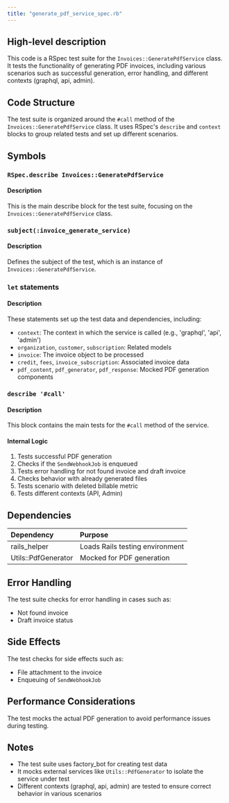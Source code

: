 ```yaml
---
title: "generate_pdf_service_spec.rb"
---
```


## High-level description
This code is a RSpec test suite for the `Invoices::GeneratePdfService` class. It tests the functionality of generating PDF invoices, including various scenarios such as successful generation, error handling, and different contexts (graphql, api, admin).

## Code Structure
The test suite is organized around the `#call` method of the `Invoices::GeneratePdfService` class. It uses RSpec's `describe` and `context` blocks to group related tests and set up different scenarios.

## Symbols

### `RSpec.describe Invoices::GeneratePdfService`
#### Description
This is the main describe block for the test suite, focusing on the `Invoices::GeneratePdfService` class.

### `subject(:invoice_generate_service)`
#### Description
Defines the subject of the test, which is an instance of `Invoices::GeneratePdfService`.

### `let` statements
#### Description
These statements set up the test data and dependencies, including:
- `context`: The context in which the service is called (e.g., 'graphql', 'api', 'admin')
- `organization`, `customer`, `subscription`: Related models
- `invoice`: The invoice object to be processed
- `credit`, `fees`, `invoice_subscription`: Associated invoice data
- `pdf_content`, `pdf_generator`, `pdf_response`: Mocked PDF generation components

### `describe '#call'`
#### Description
This block contains the main tests for the `#call` method of the service.

#### Internal Logic
1. Tests successful PDF generation
2. Checks if the `SendWebhookJob` is enqueued
3. Tests error handling for not found invoice and draft invoice
4. Checks behavior with already generated files
5. Tests scenario with deleted billable metric
6. Tests different contexts (API, Admin)

## Dependencies
| Dependency | Purpose |
|:-----------|:--------|
| rails_helper | Loads Rails testing environment |
| Utils::PdfGenerator | Mocked for PDF generation |

## Error Handling
The test suite checks for error handling in cases such as:
- Not found invoice
- Draft invoice status

## Side Effects
The test checks for side effects such as:
- File attachment to the invoice
- Enqueuing of `SendWebhookJob`

## Performance Considerations
The test mocks the actual PDF generation to avoid performance issues during testing.

## Notes
- The test suite uses factory_bot for creating test data
- It mocks external services like `Utils::PdfGenerator` to isolate the service under test
- Different contexts (graphql, api, admin) are tested to ensure correct behavior in various scenarios